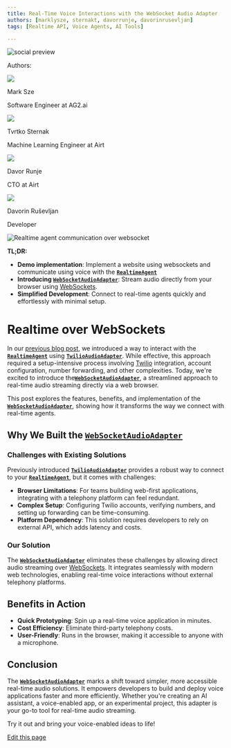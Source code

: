 ```yaml
---
title: Real-Time Voice Interactions with the WebSocket Audio Adapter
authors: [marklysze, sternakt, davorrunje, davorinrusevljan]
tags: [Realtime API, Voice Agents, AI Tools]

---
```


<div>
<img noZoom className="social-share-img"
  src="https://media.githubusercontent.com/media/ag2ai/ag2/refs/heads/main/website/static/img/cover.png"
  alt="social preview"
  style={{ position: 'absolute', left: '-9999px' }}
/>
</div>

<div class="blog-authors">
  <p class="authors">Authors:</p>
  <CardGroup cols={2}>
    <Card href="https://github.com/marklysze">
        <div class="col card">
          <div class="img-placeholder">
            <img noZoom src="https://github.com/marklysze.png" />
          </div>
          <div>
            <p class="name">Mark Sze</p>
            <p>Software Engineer at AG2.ai</p>
          </div>
        </div>
    </Card>
    <Card href="https://github.com/sternakt">
        <div class="col card">
          <div class="img-placeholder">
            <img noZoom src="https://github.com/sternakt.png" />
          </div>
          <div>
            <p class="name">Tvrtko Sternak</p>
            <p>Machine Learning Engineer at Airt</p>
          </div>
        </div>
    </Card>
    <Card href="https://github.com/davorrunje">
        <div class="col card">
          <div class="img-placeholder">
            <img noZoom src="https://github.com/davorrunje.png" />
          </div>
          <div>
            <p class="name">Davor Runje</p>
            <p>CTO at Airt</p>
          </div>
        </div>
    </Card>
    <Card href="https://github.com/davorinrusevljan">
        <div class="col card">
          <div class="img-placeholder">
            <img noZoom src="https://github.com/davorinrusevljan.png" />
          </div>
          <div>
            <p class="name">Davorin Ruševljan</p>
            <p>Developer</p>
          </div>
        </div>
    </Card>
  </CardGroup>
</div>

![Realtime agent communication over websocket](/snippets/advanced-concepts/realtime-agent/img/websocket_communication_diagram.png)

**TL;DR:**
- **Demo implementation**: Implement a website using websockets and communicate using voice with the [**`RealtimeAgent`**](/docs/api-reference/autogen/agentchat/realtime/experimental/RealtimeAgent)
- **Introducing [**`WebSocketAudioAdapter`**](/docs/api-reference/autogen/agentchat/realtime/experimental/WebSocketAudioAdapter#websocketaudioadapter)**: Stream audio directly from your browser using [WebSockets](https://fastapi.tiangolo.com/advanced/websockets/).
- **Simplified Development**: Connect to real-time agents quickly and effortlessly with minimal setup.

# **Realtime over WebSockets**

In our [previous blog post](/docs/blog/2024-12-20-RealtimeAgent/index), we introduced a way to interact with the [**`RealtimeAgent`**](/docs/api-reference/autogen/agentchat/realtime/experimental/RealtimeAgent) using [**`TwilioAudioAdapter`**](/docs/api-reference/autogen/agentchat/realtime/experimental/TwilioAudioAdapter#twilioaudioadapter). While effective, this approach required a setup-intensive process involving [Twilio](https://www.twilio.com/) integration, account configuration, number forwarding, and other complexities. Today, we're excited to introduce the[**`WebSocketAudioAdapter`**](/docs/api-reference/autogen/agentchat/realtime/experimental/WebSocketAudioAdapter#websocketaudioadapter), a streamlined approach to real-time audio streaming directly via a web browser.

This post explores the features, benefits, and implementation of the [**`WebSocketAudioAdapter`**](/docs/api-reference/autogen/agentchat/realtime/experimental/WebSocketAudioAdapter#websocketaudioadapter), showing how it transforms the way we connect with real-time agents.

## **Why We Built the [**`WebSocketAudioAdapter`**](/docs/api-reference/autogen/agentchat/realtime/experimental/WebSocketAudioAdapter#websocketaudioadapter)**
### **Challenges with Existing Solutions**
Previously introduced [**`TwilioAudioAdapter`**](/docs/api-reference/autogen/agentchat/realtime/experimental/TwilioAudioAdapter#twilioaudioadapter) provides a robust way to connect to your [**`RealtimeAgent`**](/docs/api-reference/autogen/agentchat/realtime/experimental/RealtimeAgent), but it comes with challenges:
- **Browser Limitations**: For teams building web-first applications, integrating with a telephony platform can feel redundant.
- **Complex Setup**: Configuring Twilio accounts, verifying numbers, and setting up forwarding can be time-consuming.
- **Platform Dependency**: This solution requires developers to rely on external API, which adds latency and costs.

### **Our Solution**
The [**`WebSocketAudioAdapter`**](/docs/api-reference/autogen/agentchat/realtime/experimental/WebSocketAudioAdapter#websocketaudioadapter) eliminates these challenges by allowing direct audio streaming over [WebSockets](https://fastapi.tiangolo.com/advanced/websockets/). It integrates seamlessly with modern web technologies, enabling real-time voice interactions without external telephony platforms.


<RealtimeAgent/>

## **Benefits in Action**
- **Quick Prototyping**: Spin up a real-time voice application in minutes.
- **Cost Efficiency**: Eliminate third-party telephony costs.
- **User-Friendly**: Runs in the browser, making it accessible to anyone with a microphone.

## **Conclusion**
The [**`WebSocketAudioAdapter`**](/docs/api-reference/autogen/agentchat/realtime/experimental/WebSocketAudioAdapter#websocketaudioadapter) marks a shift toward simpler, more accessible real-time audio solutions. It empowers developers to build and deploy voice applications faster and more efficiently. Whether you're creating an AI assistant, a voice-enabled app, or an experimental project, this adapter is your go-to tool for real-time audio streaming.

Try it out and bring your voice-enabled ideas to life!
<div className="edit-url-container">
    <a className="edit-url" href="https://github.com/ag2ai/ag2/edit/main/website/docs/_blogs/2025-01-08-RealtimeAgent-over-websocket/index.mdx" target='_blank'><Icon icon="pen" iconType="solid" size="13px"/> Edit this page</a>
</div>

